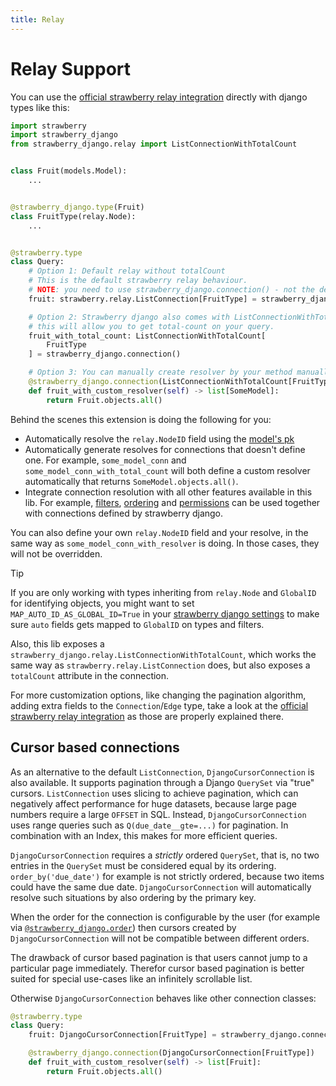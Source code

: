 ```yaml
---
title: Relay
---
```


# Relay Support

You can use the [official strawberry relay integration](https://strawberry.rocks/docs/guides/relay)
directly with django types like this:

```python title="types.py"
import strawberry
import strawberry_django
from strawberry_django.relay import ListConnectionWithTotalCount


class Fruit(models.Model):
    ...


@strawberry_django.type(Fruit)
class FruitType(relay.Node):
    ...


@strawberry.type
class Query:
    # Option 1: Default relay without totalCount
    # This is the default strawberry relay behaviour.
    # NOTE: you need to use strawberry_django.connection() - not the default strawberry.relay.connection()
    fruit: strawberry.relay.ListConnection[FruitType] = strawberry_django.connection()

    # Option 2: Strawberry django also comes with ListConnectionWithTotalCount
    # this will allow you to get total-count on your query.
    fruit_with_total_count: ListConnectionWithTotalCount[
        FruitType
    ] = strawberry_django.connection()

    # Option 3: You can manually create resolver by your method manually.
    @strawberry_django.connection(ListConnectionWithTotalCount[FruitType])
    def fruit_with_custom_resolver(self) -> list[SomeModel]:
        return Fruit.objects.all()
```

Behind the scenes this extension is doing the following for you:

- Automatically resolve the `relay.NodeID` field using the [model's pk](https://docs.djangoproject.com/en/4.2/ref/models/fields/#django.db.models.Field.primary_key)
- Automatically generate resolves for connections that doesn't define one. For example,
  `some_model_conn` and `some_model_conn_with_total_count` will both define a custom resolver
  automatically that returns `SomeModel.objects.all()`.
- Integrate connection resolution with all other features available in this lib. For example,
  [filters](/docs/django/guide/filters), [ordering](/docs/django/guide/ordering) and
  [permissions](/docs/django/guide/permissions) can be used together with connections defined
  by strawberry django.

You can also define your own `relay.NodeID` field and your resolve, in the same way as
`some_model_conn_with_resolver` is doing. In those cases, they will not be overridden.

> [!TIP]
> If you are only working with types inheriting from `relay.Node` and `GlobalID`
> for identifying objects, you might want to set `MAP_AUTO_ID_AS_GLOBAL_ID=True`
> in your [strawberry django settings](/docs/django/guide/settings) to make sure `auto` fields gets
> mapped to `GlobalID` on types and filters.
> 


Also, this lib exposes a `strawberry_django.relay.ListConnectionWithTotalCount`, which works
the same way as `strawberry.relay.ListConnection` does, but also exposes a
`totalCount` attribute in the connection.

For more customization options, like changing the pagination algorithm, adding extra fields
to the `Connection`/`Edge` type, take a look at the
[official strawberry relay integration](https://strawberry.rocks/docs/guides/relay)
as those are properly explained there.

## Cursor based connections

As an alternative to the default `ListConnection`, `DjangoCursorConnection` is also available.
It supports pagination through a Django `QuerySet` via "true" cursors.
`ListConnection` uses slicing to achieve pagination, which can negatively affect performance for huge datasets,
because large page numbers require a large `OFFSET` in SQL.
Instead, `DjangoCursorConnection` uses range queries such as `Q(due_date__gte=...)` for pagination. In combination
with an Index, this makes for more efficient queries.

`DjangoCursorConnection` requires a *strictly* ordered `QuerySet`, that is, no two entries in the `QuerySet`
must be considered equal by its ordering. `order_by('due_date')` for example is not strictly ordered, because two
items could have the same due date. `DjangoCursorConnection` will automatically resolve such situations by
also ordering by the primary key.

When the order for the connection is configurable by the user (for example via
[`@strawberry_django.order`](/docs/django/guide/ordering)) then cursors created by `DjangoCursorConnection` will not be compatible
between different orders.

The drawback of cursor based pagination is that users cannot jump to a particular page immediately. Therefor
cursor based pagination is better suited for special use-cases like an infinitely scrollable list.

Otherwise `DjangoCursorConnection` behaves like other connection classes:

```python
@strawberry.type
class Query:
    fruit: DjangoCursorConnection[FruitType] = strawberry_django.connection()

    @strawberry_django.connection(DjangoCursorConnection[FruitType])
    def fruit_with_custom_resolver(self) -> list[Fruit]:
        return Fruit.objects.all()
```